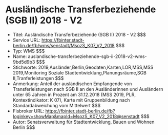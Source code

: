 # Ausländische Transferbeziehende (SGB II) 2018 - V2
- Titel: Ausländische Transferbeziehende (SGB II) 2018 - V2 $$$
- Service URL: https://fbinter.stadt-berlin.de/fb/wms/senstadt/MsozS_K07_V2_2018 $$$
- Typ: WMS $$$
- Name: auslandische-transferbeziehende-sgb-ii-2018-v2-wms-9bd5d9b3 $$$
- Stichworte: 2019,Ausländer,Berlin,Geodaten,Karten,LOR,MSS,MSS 2019,Monitoring Soziale Stadtentwicklung,Planungsräume,SGB II,Tranferleistungen $$$
- Anmerkung: Anteil der ausländischen Empfangende von Transferleistungen nach SGB II an den Ausländerinnen und Ausländern unter 65 Jahren in Prozent am 31.12.2018 (MSS 2019, PLR, Kontextindikator: K 07), Karte mit Gruppenbildung nach Standardabweichung vom Mittelwert $$$
- Fisbroker URL: https://fbinter.stadt-berlin.de/fb?loginkey=showMap&mapId=MsozS_K07_V2_2018@senstadt $$$
- Autor: Senatsverwaltung für Stadtentwicklung, Bauen und Wohnen Berlin $$$
